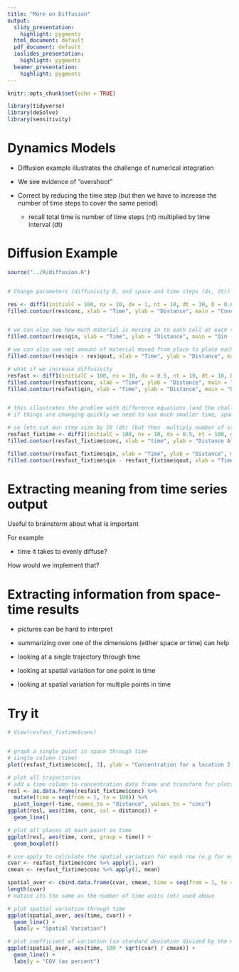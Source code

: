 ```yaml
---
title: "More on Diffusion"
output:
  slidy_presentation:
    highlight: pygments
  html_document: default
  pdf_document: default
  ioslides_presentation:
    highlight: pygments
  beamer_presentation:
    highlight: pygments
---
```

```r
knitr::opts_chunk$set(echo = TRUE)

library(tidyverse)
library(deSolve)
library(sensitivity)
```

# Dynamics Models

* Diffusion example illustrates the challenge of numerical integration

* We see evidence of "overshoot" 

* Correct by reducing the time step (but then we have to increase the number of time steps to cover the same period)
  * recall total time is number of time steps (nt) multiplied by time interval (dt)
  

# Diffusion Example

```r
source("../R/diffusion.R")


# Change parameters (diffusivity D, and space and time steps (dx, dt))

res <- diff1(initialC = 100, nx = 10, dx = 1, nt = 10, dt = 30, D = 0.001, area = 1)
filled.contour(res$conc, xlab = "Time", ylab = "Distance", main = "Concentration through time and space")


# we can also see how much material is moving in to each cell at each time step
filled.contour(res$qin, xlab = "Time", ylab = "Distance", main = "Qin - material coming in ")

# we can also see net amount of material moved from place to place each time step
filled.contour(res$qin - res$qout, xlab = "Time", ylab = "Distance", main = "Qin-Qout NET ")

# what if we increase diffusivity
resfast <- diff1(initialC = 100, nx = 10, dx = 0.5, nt = 10, dt = 10, D = 0.08, area = 1)
filled.contour(resfast$conc, xlab = "Time", ylab = "Distance", main = "Concentration through time and space")
filled.contour(resfast$qin, xlab = "Time", ylab = "Distance", main = "Qin")


# this illustrates the problem with difference equations (and the challenges that methods for numerical integration try to overcome)
# if things are changing quickly we need to use much smaller time, space steps to avoid overshoot and instability

# so lets cut our step size by 10 (dt) (but then  multiply number of steps (nx) to cover the same distance)
resfast_fixtime <- diff1(initialC = 100, nx = 10, dx = 0.5, nt = 100, dt = 1, D = 0.08, area = 1)
filled.contour(resfast_fixtime$conc, xlab = "time", ylab = "Distance Along Path", main = "Concentration through time and space")

filled.contour(resfast_fixtime$qin, xlab = "Time", ylab = "Distance", main = "Qin")
filled.contour(resfast_fixtime$qin - resfast_fixtime$qout, xlab = "Time", ylab = "Distance", main = "Net Transport")
```

# Extracting meaning from time series output

Useful to brainstorm about what is important


For example 

* time it takes to evenly diffuse?

How would we implement that?

# Extracting information from space-time results

* pictures can be hard to interpret

* summarizing over one of the dimensions (either space or time) can help

* looking at a single trajectory through time

* looking at spatial variation for one point in time

* looking at spatial variation for multiple points in time

# Try it


```r
# View(resfast_fixtime$conc)


# graph a single point in space through time
# single column (time)
plot(resfast_fixtime$conc[, 3], ylab = "Concentration for a location 2 spatial units from origin (1+2")

# plot all trajectories
# add a time column to concentration data frame and transform for plotting
resl <- as.data.frame(resfast_fixtime$conc) %>%
  mutate(time = seq(from = 1, to = 100)) %>%
  pivot_longer(-time, names_to = "distance", values_to = "conc")
ggplot(resl, aes(time, conc, col = distance)) +
  geom_line()

# plot all places at each point in time
ggplot(resl, aes(time, conc, group = time)) +
  geom_boxplot()

# use apply to calculate the spatial variation for each row (e.g for each time point)
cvar <- resfast_fixtime$conc %>% apply(1, var)
cmean <- resfast_fixtime$conc %>% apply(1, mean)

spatial_aver <- cbind.data.frame(cvar, cmean, time = seq(from = 1, to = 100))
length(cvar)
# notice its the same as the number of time units (nt) used above

# plot spatial variation through time
ggplot(spatial_aver, aes(time, cvar)) +
  geom_line() +
  labs(y = "Spatial Variation")

# plot coefficient of variation (so standard deviation divided by the mean)
ggplot(spatial_aver, aes(time, 100 * sqrt(cvar) / cmean)) +
  geom_line() +
  labs(y = "COV (as percent")
```

